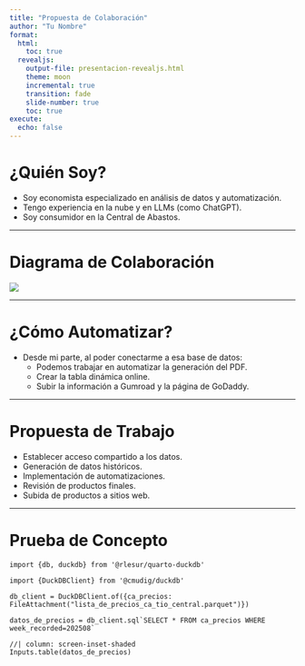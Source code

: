```yaml
---
title: "Propuesta de Colaboración"
author: "Tu Nombre"
format:
  html:
    toc: true
  revealjs:
    output-file: presentacion-revealjs.html
    theme: moon
    incremental: true
    transition: fade
    slide-number: true
    toc: true
execute:
  echo: false
---
```


# ¿Quién Soy?

- Soy economista especializado en análisis de datos y automatización.
- Tengo experiencia en la nube y en LLMs (como ChatGPT).
- Soy consumidor en la Central de Abastos.

---

# Diagrama de Colaboración

[![](https://mermaid.ink/img/pako:eNpdkEtugzAQhq8y8qKr5AJEqgS4YdlIzarAYrCnwSr2IGOkpiGH6Rl6hFyshiSLdBbz8vfb4zkJxZpEIg4e-xb2clM5iJaWGQ4EmkBi4GFOdp6U4aGG9fp5-t-dICvTzqIih9aQCwx59B47842a69u12SLO2dGXufy6CfIyHQNbDBFTc-tO5gtZkCN_PVgek9sJZBnDI7bHpkOQxl1-rFE4wUv56jrj5umHtmH0-lGwG5suguo6xLYsRusZNTxBwRK1PtYbsRKWvEWj43ZOs7gSoSVLlUhiqtF_VqJy58hh_MLb0SmRBD_SSngeD61IPrAbYjX2GgNJg3HF9o706N6Z7Q06_wGJ74WA?type=png)](https://mermaid.live/edit#pako:eNpdkEtugzAQhq8y8qKr5AJEqgS4YdlIzarAYrCnwSr2IGOkpiGH6Rl6hFyshiSLdBbz8vfb4zkJxZpEIg4e-xb2clM5iJaWGQ4EmkBi4GFOdp6U4aGG9fp5-t-dICvTzqIih9aQCwx59B47842a69u12SLO2dGXufy6CfIyHQNbDBFTc-tO5gtZkCN_PVgek9sJZBnDI7bHpkOQxl1-rFE4wUv56jrj5umHtmH0-lGwG5suguo6xLYsRusZNTxBwRK1PtYbsRKWvEWj43ZOs7gSoSVLlUhiqtF_VqJy58hh_MLb0SmRBD_SSngeD61IPrAbYjX2GgNJg3HF9o706N6Z7Q06_wGJ74WA)

---

# ¿Cómo Automatizar?

- Desde mi parte, al poder conectarme a esa base de datos:
  - Podemos trabajar en automatizar la generación del PDF.
  - Crear la tabla dinámica online.
  - Subir la información a Gumroad y la página de GoDaddy.

---

# Propuesta de Trabajo

- Establecer acceso compartido a los datos.
- Generación de datos históricos.
- Implementación de automatizaciones.
- Revisión de productos finales.
- Subida de productos a sitios web.

---

# Prueba de Concepto


```ojs
import {db, duckdb} from '@rlesur/quarto-duckdb'

import {DuckDBClient} from '@cmudig/duckdb'

```

```ojs
db_client = DuckDBClient.of({ca_precios: FileAttachment("lista_de_precios_ca_tio_central.parquet")})
```

```ojs
datos_de_precios = db_client.sql`SELECT * FROM ca_precios WHERE week_recorded=202508`

```


```ojs
//| column: screen-inset-shaded
Inputs.table(datos_de_precios)
```